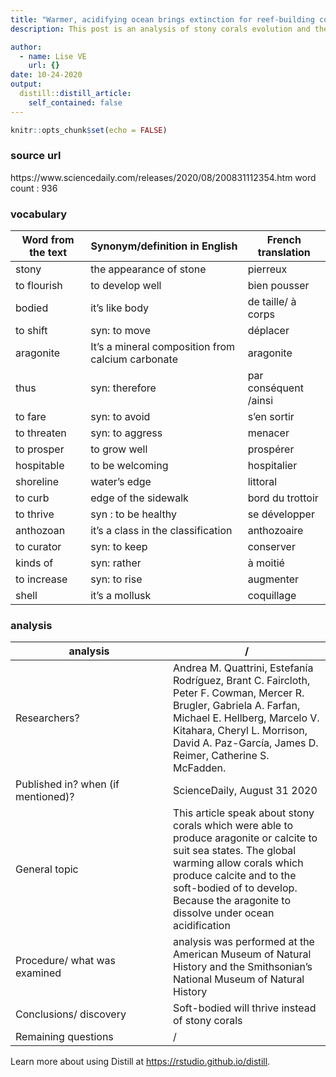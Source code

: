```yaml
---
title: "Warmer, acidifying ocean brings extinction for reef-building corals, renewal for relatives"
description: This post is an analysis of stony corals evolution and the adaptation of soft-bodied

author:
  - name: Lise VE
    url: {}
date: 10-24-2020
output:
  distill::distill_article:
    self_contained: false
---
```


```r
knitr::opts_chunk$set(echo = FALSE)
```

### source url 

https://www.sciencedaily.com/releases/2020/08/200831112354.htm
word count : 936

### vocabulary 
|Word from the text|Synonym/definition in English|French translation|
| --- | --- | --- |
|stony|the appearance of stone|pierreux |
|to flourish|to develop well|bien pousser|
|bodied|it's like body|de taille/ à corps|
|to shift|syn: to move|déplacer|
|aragonite|It’s a mineral composition from calcium carbonate|aragonite|
|thus|syn: therefore|par conséquent /ainsi|
|to fare|syn: to avoid|s'en sortir|
|to threaten|syn: to aggress|menacer|
|to prosper|to grow well|prospérer|
|hospitable|to be welcoming|hospitalier|
|shoreline|water's edge|littoral|
|to curb|edge of the sidewalk|bord du trottoir|
|to thrive|syn : to be healthy|se développer|
|anthozoan|it's a class in the classification|anthozoaire|
|to curator|syn: to keep|conserver|
|kinds of|syn: rather|à moitié|
|to increase|syn: to rise |augmenter|
|shell|it's a mollusk|coquillage|

### analysis
|analysis|/     |
| --- | --- |
|Researchers?|Andrea M. Quattrini, Estefanía Rodríguez, Brant C. Faircloth, Peter F. Cowman, Mercer R. Brugler, Gabriela A. Farfan, Michael E. Hellberg, Marcelo V. Kitahara, Cheryl L. Morrison, David A. Paz-García, James D. Reimer, Catherine S. McFadden.|
|Published in? when (if mentioned)?|ScienceDaily, August 31 2020|
|General topic|This article speak about  stony corals which were able to produce aragonite or calcite to suit sea states. The global warming allow corals which produce calcite and to the soft-bodied of to develop. Because the aragonite to dissolve under ocean acidification|
|Procedure/ what was examined|analysis was performed at the American Museum of Natural History and the Smithsonian's National Museum of Natural History|
|Conclusions/ discovery|Soft-bodied will thrive instead of stony corals|
|Remaining questions|/|

Learn more about using Distill at <https://rstudio.github.io/distill>.


